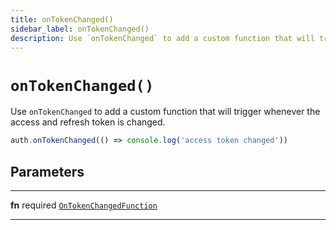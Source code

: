 ```yaml
---
title: onTokenChanged()
sidebar_label: onTokenChanged()
description: Use `onTokenChanged` to add a custom function that will trigger whenever the access and refresh token is changed.
---
```


# `onTokenChanged()`

Use `onTokenChanged` to add a custom function that will trigger whenever
the access and refresh token is changed.

```ts
auth.onTokenChanged(() => console.log('access token changed'))
```

## Parameters

---

**<span className="parameter-name">fn</span>** <span className="optional-status">required</span> [`OnTokenChangedFunction`](/reference/javascript/auth/types/on-token-changed-function)

---
